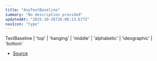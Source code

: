 ```yaml
---
title: "AnyTextBaseline"
summary: "No description provided"
updatedAt: "2025-10-26T20:08:13.677Z"
navIcon: "type"
---
```



TextBaseline \| 'top' \| 'hanging' \| 'middle' \| 'alphabetic' \| 'ideographic' \| 'bottom'

- [Source](https://github.com/NMMTY/LazyCanvas/blob/ba3e53b2fefc78794f94d50b21443818f2774649/packages/lazycanvas/src/types/types.d.ts#L52)